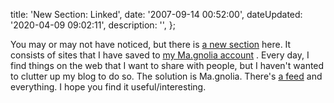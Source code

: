 

  title: 'New Section: Linked',
  date: '2007-09-14 00:52:00',
  dateUpdated: '2020-04-09 09:02:11',
  description: '',
};

You may or may not have noticed, but there is [a new section](http://dtott.com/linked 'Linked on dtott.com') here. It consists of sites that I have saved to [my Ma.gnolia account](http://ma.gnolia.com/people/danieltott/bookmarks 'Dan on Ma.gnolia') . Every day, I find things on the web that I want to share with people, but I haven't wanted to clutter up my blog to do so. The solution is Ma.gnolia. There's [a feed](http://feeds.feedburner.com/dtott-linked "Dan's Ma.gnolia Feed") and everything. I hope you find it useful/interesting.
